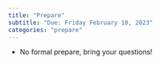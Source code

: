 ```yaml
---
title: "Prepare"
subtitle: "Due: Friday February 10, 2023"
categories: "prepare"
---
```


-   No formal prepare, bring your questions!
